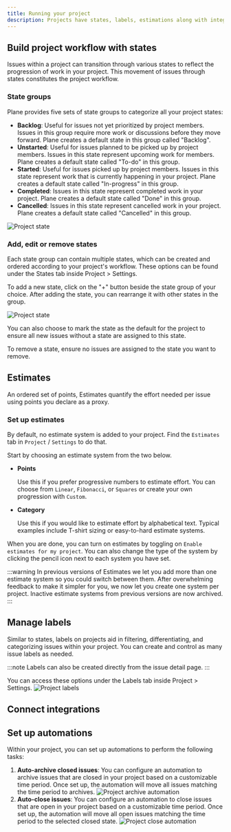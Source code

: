 ```yaml
---
title: Running your project
description: Projects have states, labels, estimations along with integrations and automations which can be setup to run your project smoothly.
---
```

## Build project workflow with states

Issues within a project can transition through various states to reflect the progression of work in your project. This movement of issues through states constitutes the project workflow.

### State groups

Plane provides five sets of state groups to categorize all your project states:

- **Backlog**: Useful for issues not yet prioritized by project members. Issues in this group require more work or discussions before they move forward. Plane creates a default state in this group called "Backlog".
- **Unstarted**: Useful for issues planned to be picked up by project members. Issues in this state represent upcoming work for members. Plane creates a default state called "To-do" in this group.
- **Started**: Useful for issues picked up by project members. Issues in this state represent work that is currently happening in your project. Plane creates a default state called "In-progress" in this group.
- **Completed**: Issues in this state represent completed work in your project. Plane creates a default state called "Done" in this group.
- **Cancelled**: Issues in this state represent cancelled work in your project. Plane creates a default state called "Cancelled" in this group.

![Project state](https://media.docs.plane.so/projects/issue-states.webp#center)

### Add, edit or remove states

Each state group can contain multiple states, which can be created and ordered according to your project's workflow. These options can be found under the States tab inside Project &gt; Settings.

To add a new state, click on the "+" button beside the state group of your choice. After adding the state, you can rearrange it with other states in the group.

![Project state](https://media.docs.plane.so/projects/project-new-state.webp#center)

You can also choose to mark the state as the default for the project to ensure all new issues without a state are assigned to this state.

To remove a state, ensure no issues are assigned to the state you want to remove.

## Estimates

An ordered set of points, Estimates quantify the effort needed per issue using points you declare as a proxy.

### Set up estimates

By default, no estimate system is added to your project. Find the `Estimates` tab in `Project` / `Settings` to do that.

Start by choosing an estimate system from the two below.

- **Points**

    Use this if you prefer progressive numbers to estimate effort. You can choose from `Linear`, `Fibonacci`, or `Squares` or create your own progression with `Custom`.

- **Category**
        
    Use this if you would like to estimate effort by alphabetical text. Typical examples include T-shirt sizing or easy-to-hard estimate systems.

When you are done, you can turn on estimates by toggling on `Enable estimates for my project`. You can also change the type of the system by clicking the pencil icon next to each system you have set.

:::warning
In previous versions of Estimates we let you add more than one estimate system so you could switch between them. After overwhelming feedback to make it simpler for you, we now let you create one system per project. Inactive estimate systems from previous versions are now archived.
:::

## Manage labels

Similar to states, labels on projects aid in filtering, differentiating, and categorizing issues within your project. You can create and control as many issue labels as needed.

:::note
Labels can also be created directly from the issue detail page.
:::

You can access these options under the Labels tab inside Project > Settings.
![Project labels](https://media.docs.plane.so/projects/project-labels.webp#center)


## Connect integrations

## Set up automations

Within your project, you can set up automations to perform the following tasks:

1. **Auto-archive closed issues**: You can configure an automation to archive issues that are closed in your project based on a customizable time period. Once set up, the automation will move all issues matching the time period to archives.
![Project archive automation](https://media.docs.plane.so/projects/auto-archive-closed-issues.webp#center)
2. **Auto-close issues**: You can configure an automation to close issues that are open in your project based on a customizable time period. Once set up, the automation will move all open issues matching the time period to the selected closed state.
![Project close automation](https://media.docs.plane.so/projects/auto-close-issues.webp#center)
